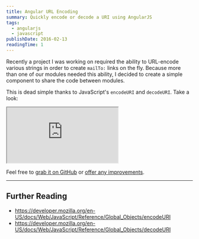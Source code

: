 ```yaml
---
title: Angular URL Encoding
summary: Quickly encode or decode a URI using AngularJS
tags:
  - angularjs
  - javascript
publishDate: 2016-02-13
readingTime: 1
---
```


Recently a project I was working on required the ability to URL-encode various strings in order to create `mailTo:`
links on the fly. Because more than one of our modules needed this ability, I decided to create a simple
component to share the code between modules.

This is dead simple thanks to JavaScript's `encodeURI` and `decodeURI`. Take a look:

<iframe
  className={'w-full border-0'}
  src="https://embed.plnkr.co/oPJZWt/?show=preview"
  allowFullScreen="allowfullscreen"
></iframe>

Feel free to [grab it on GitHub][gh] or [offer any improvements][issues].

---

## Further Reading

- https://developer.mozilla.org/en-US/docs/Web/JavaScript/Reference/Global_Objects/encodeURI
- https://developer.mozilla.org/en-US/docs/Web/JavaScript/Reference/Global_Objects/decodeURI

[gh]: https://github.com/benjamincharity/angular-url-encode
[issues]: https://github.com/benjamincharity/angular-url-encode/issues
